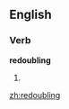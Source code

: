 ==English==

===Verb===
'''redoubling'''

# {{present participle of|[[redouble]]}}

[[zh:redoubling]]